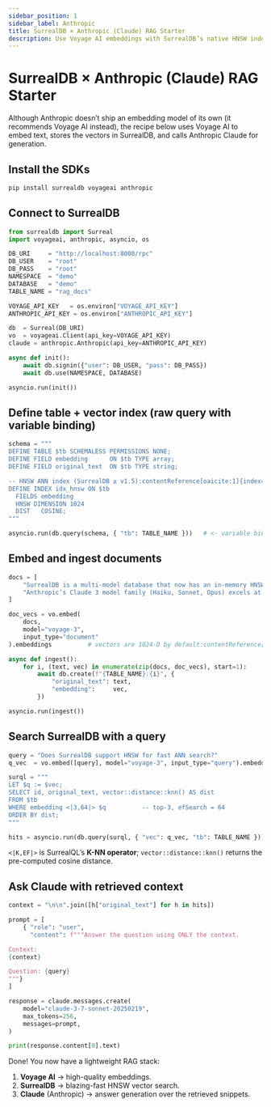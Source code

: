 ```yaml
---
sidebar_position: 1
sidebar_label: Anthropic
title: SurrealDB × Anthropic (Claude) RAG Starter
description: Use Voyage AI embeddings with SurrealDB’s native HNSW index and Anthropic Claude for generation.
---
```



# SurrealDB × Anthropic (Claude) RAG Starter

Although Anthropic doesn’t ship an embedding model of its own (it recommends Voyage AI instead), the recipe below uses Voyage AI to embed text, stores the vectors in SurrealDB, and calls Anthropic Claude for generation.


## Install the SDKs

```bash
pip install surrealdb voyageai anthropic
````

## Connect to SurrealDB

```python
from surrealdb import Surreal
import voyageai, anthropic, asyncio, os

DB_URI     = "http://localhost:8000/rpc"
DB_USER    = "root"
DB_PASS    = "root"
NAMESPACE  = "demo"
DATABASE   = "demo"
TABLE_NAME = "rag_docs"

VOYAGE_API_KEY   = os.environ["VOYAGE_API_KEY"]
ANTHROPIC_API_KEY = os.environ["ANTHROPIC_API_KEY"]

db  = Surreal(DB_URI)
vo  = voyageai.Client(api_key=VOYAGE_API_KEY)
claude = anthropic.Anthropic(api_key=ANTHROPIC_API_KEY)

async def init():
    await db.signin({"user": DB_USER, "pass": DB_PASS})
    await db.use(NAMESPACE, DATABASE)

asyncio.run(init())
```



## Define table + vector index (raw query with variable binding)

```python
schema = """
DEFINE TABLE $tb SCHEMALESS PERMISSIONS NONE;
DEFINE FIELD embedding      ON $tb TYPE array;
DEFINE FIELD original_text  ON $tb TYPE string;

-- HNSW ANN index (SurrealDB ≥ v1.5):contentReference[oaicite:1]{index=1}
DEFINE INDEX idx_hnsw ON $tb
  FIELDS embedding
  HNSW DIMENSION 1024
  DIST   COSINE;
"""

asyncio.run(db.query(schema, { "tb": TABLE_NAME }))   # <- variable binding pattern:contentReference[oaicite:2]{index=2}
```



## Embed and ingest documents

```python
docs = [
    "SurrealDB is a multi-model database that now has an in-memory HNSW index.",
    "Anthropic’s Claude 3 model family (Haiku, Sonnet, Opus) excels at reasoning tasks."
]

doc_vecs = vo.embed(
    docs,
    model="voyage-3",
    input_type="document"
).embeddings          # vectors are 1024-D by default:contentReference[oaicite:3]{index=3}

async def ingest():
    for i, (text, vec) in enumerate(zip(docs, doc_vecs), start=1):
        await db.create(f"{TABLE_NAME}:{i}", {
            "original_text": text,
            "embedding":     vec,
        })

asyncio.run(ingest())
```



## Search SurrealDB with a query

```python
query = "Does SurrealDB support HNSW for fast ANN search?"
q_vec  = vo.embed([query], model="voyage-3", input_type="query").embeddings[0]

surql = """
LET $q := $vec;
SELECT id, original_text, vector::distance::knn() AS dist
FROM $tb
WHERE embedding <|3,64|> $q          -- top-3, efSearch = 64
ORDER BY dist;
"""

hits = asyncio.run(db.query(surql, { "vec": q_vec, "tb": TABLE_NAME }))[0].result
```

`<|K,EF|>` is SurrealQL’s **K-NN operator**; `vector::distance::knn()` returns the pre-computed cosine distance.



## Ask Claude with retrieved context

```python
context = "\n\n".join([h["original_text"] for h in hits])

prompt = [
    { "role": "user",
      "content": f"""Answer the question using ONLY the context.

Context:
{context}

Question: {query}
"""}
]

response = claude.messages.create(
    model="claude-3-7-sonnet-20250219",
    max_tokens=256,
    messages=prompt,
)

print(response.content[0].text)
```



Done! You now have a lightweight RAG stack:

1. **Voyage AI** → high-quality embeddings.
2. **SurrealDB** → blazing-fast HNSW vector search.
3. **Claude** (Anthropic) → answer generation over the retrieved snippets.






